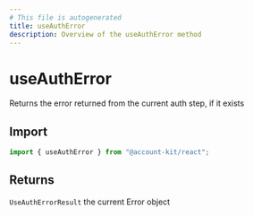 ```yaml
---
# This file is autogenerated
title: useAuthError
description: Overview of the useAuthError method
---
```


# useAuthError

Returns the error returned from the current auth step, if it exists

## Import

```ts
import { useAuthError } from "@account-kit/react";
```

## Returns

`UseAuthErrorResult`
the current Error object
